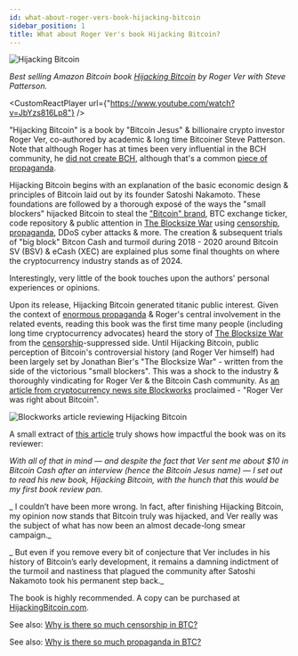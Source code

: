```yaml
---
id: what-about-roger-vers-book-hijacking-bitcoin
sidebar_position: 1
title: What about Roger Ver's book Hijacking Bitcoin?
---
```





<img src={HijackingBitcoinImage} alt="Hijacking Bitcoin" />

_Best selling Amazon Bitcoin book [Hijacking Bitcoin](https://www.hijackingbitcoin.com/) by Roger Ver with Steve Patterson._

<CustomReactPlayer url={"https://www.youtube.com/watch?v=JbYzs816Lp8"} />

"Hijacking Bitcoin" is a book by "Bitcoin Jesus" & billionaire crypto investor Roger Ver, co-authored by academic & long time Bitcoiner Steve Patterson. Note that although Roger has at times been very influential in the BCH community, he [did not create BCH](/faqs/BCH/who-created-bitcoin-cash#roger-ver-propaganda), although that's a common [piece of propaganda](/faqs/BCH-vs-BTC/why-is-there-so-much-propaganda-in-btc).

Hijacking Bitcoin begins with an explanation of the basic economic design & principles of Bitcoin laid out by its founder Satoshi Nakamoto. These foundations are followed by a thorough exposé of the ways the "small blockers" hijacked Bitcoin to steal the ["Bitcoin" brand](/faqs/BCH/will-bitcoin-cash-rebrand), BTC exchange ticker, code repository & public attention in [The Blocksize War](/start#episode-8-of-10-bitcoin-cash) using [censorship](/faqs/BCH-vs-BTC/why-is-there-so-much-censorship-in-btc), [propaganda](/faqs/BCH-vs-BTC/why-is-there-so-much-propaganda-in-btc), DDoS cyber attacks & more. The creation & subsequent trials of "big block" Bitcon Cash and turmoil during 2018 - 2020 around Bitcoin SV (BSV) & eCash (XEC) are explained plus some final thoughts on where the cryptocurrency industry stands as of 2024.

Interestingly, very little of the book touches upon the authors' personal experiences or opinions.

Upon its release, Hijacking Bitcoin generated titanic public interest. Given the context of [enormous propaganda](/faqs/BCH-vs-BTC/why-is-there-so-much-propaganda-in-btc) & Roger's central involvement in the related events, reading this book was the first time many people (including long time cryptocurrency advocates) heard the story of [The Blocksize War](/start#episode-8-of-10-bitcoin-cash) from the [censorship](/faqs/BCH-vs-BTC/why-is-there-so-much-censorship-in-btc)-suppressed side. Until Hijacking Bitcoin, public perception of Bitcoin's controversial history (and Roger Ver himself) had been largely set by Jonathan Bier's "The Blocksize War" - written from the side of the victorious "small blockers". This was a shock to the industry & thoroughly vindicating for Roger Ver & the Bitcoin Cash community. As [an article from cryptocurrency news site Blockworks](https://blockworks.co/news/roger-ver-right-bitcoin-book) proclaimed - "Roger Ver was right about Bitcoin".

<img src={RogerWasRightUrl} alt="Blockworks article reviewing Hijacking Bitcoin" />

A small extract of [this article](https://blockworks.co/news/roger-ver-right-bitcoin-book) truly shows how impactful the book was on its reviewer:

_With all of that in mind — and despite the fact that Ver sent me about $10 in Bitcoin Cash after an interview (hence the Bitcoin Jesus name) — I set out to read his new book, Hijacking Bitcoin, with the hunch that this would be my first book review pan._

_ I couldn’t have been more wrong. In fact, after finishing Hijacking Bitcoin, my opinion now stands that Bitcoin truly was hijacked, and Ver really was the subject of what has now been an almost decade-long smear campaign._

_ But even if you remove every bit of conjecture that Ver includes in his history of Bitcoin’s early development, it remains a damning indictment of the turmoil and nastiness that plagued the community after Satoshi Nakamoto took his permanent step back._


The book is highly recommended. A copy can be purchased at [HijackingBitcoin.com](https://www.hijackingbitcoin.com/).

See also: [Why is there so much censorship in BTC?](/faqs/BCH-vs-BTC/why-is-there-so-much-censorship-in-btc)

See also: [Why is there so much propaganda in BTC?](/faqs/BCH-vs-BTC/why-is-there-so-much-propaganda-in-btc)
